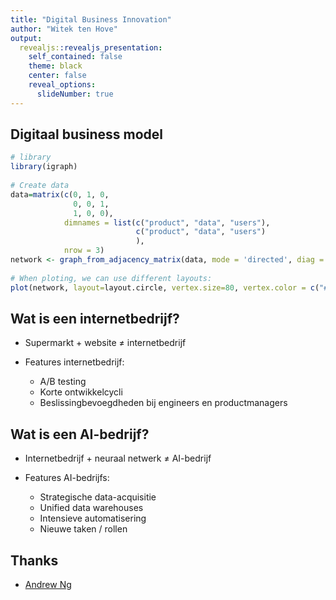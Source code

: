```yaml
---
title: "Digital Business Innovation"
author: "Witek ten Hove"
output:
  revealjs::revealjs_presentation:
    self_contained: false
    theme: black
    center: false
    reveal_options:
      slideNumber: true
---
```


## Digitaal business model

```r
# library
library(igraph)
 
# Create data
data=matrix(c(0, 1, 0,
              0, 0, 1,
              1, 0, 0),
            dimnames = list(c("product", "data", "users"),
                            c("product", "data", "users")
                            ),
            nrow = 3)
network <- graph_from_adjacency_matrix(data, mode = 'directed', diag = F)
 
# When ploting, we can use different layouts:
plot(network, layout=layout.circle, vertex.size=80, vertex.color = c("#F1948A", "#F7DC6F", "#85C1E9"), vertex.label.color = "black", vertex.label.cex = 1.5, vertex.label.family = "Arial")

```

## Wat is een internetbedrijf?

* Supermarkt + website $\ne$ internetbedrijf

* Features internetbedrijf:

    - A/B testing
    - Korte ontwikkelcycli
    - Beslissingbevoegdheden bij engineers en productmanagers

## Wat is een AI-bedrijf?

* Internetbedrijf + neuraal netwerk $\ne$ AI-bedrijf

* Features AI-bedrijfs:

    + Strategische data-acquisitie
    + Unified data warehouses
    + Intensieve automatisering
    + Nieuwe taken / rollen

## Thanks

+ [Andrew Ng](https://youtu.be/NKpuX_yzdYs)